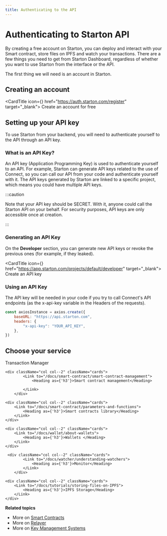 ```yaml
---
title: Authenticating to the API
---
```



# Authenticating to Starton API

By creating a free account on Starton, you can deploy and interact with your Smart contract, store files on IPFS and watch your transactions.
There are a few things you need to get from Starton Dashboard, regardless of whether you want to use Starton from the interface or the API.

The first thing we will need is an account in Starton.

## Creating an account

<CardTitle icon={<Starton fill="primary" />} href="https://auth.starton.com/register" target="_blank">
	Create an account for free
</CardTitle>

## Setting up your API key



To use Starton from your backend, you will need to authenticate yourself to the API through an API key.

### What is an API Key?

An API key (Application Programming Key) is used to authenticate yourself to an API.
For example, Starton can generate API keys related to the use of Connect, so you can call our API from your code and authenticate yourself with it.
The API keys generated by Starton are linked to a specific project, which means you could have multiple API keys.

:::caution

Note that your API key should be SECRET. With it, anyone could call the Starton API on your behalf. For security purposes, API keys are only accessible once at creation.

:::

### Generating an API Key

On the **Developer** section, you can generate new API keys or revoke the previous ones (for example, if they leaked).

<CardTitle icon={<Starton fill="primary" />} href="https://app.starton.com/projects/default/developer" target="_blank">
Create an API key
</CardTitle>

### Using an API Key

The API key will be needed in your code if you try to call Connect's API endpoints (as the x-api-key variable in the Headers of the requests).

```js showLineNumbers
const axiosInstance = axios.create({
	baseURL: "https://api.starton.com",
	headers: {
		"x-api-key": "YOUR_API_KEY",
	},
})
```


## Choose your service 

<div className="row-is-multiline">

<div className="col col--2" className="cards">
        <Link to="/docs/transactions/transaction-management">
            <Heading as={'h3'}>Transaction Manager</Heading>
        </Link>
    </div>

	<div className="col col--2" className="cards">
			<Link to="/docs/smart-contract/smart-contract-management">
				<Heading as={'h3'}>Smart contract management</Heading>

			</Link>
		</div>

    <div className="col col--2" className="cards">
        <Link to="/docs/smart-contract/parameters-and-functions">
            <Heading as={'h3'}>Smart contracts library</Heading>
        </Link>
    </div>
</div>

<div className="row-is-multiline">

    <div className="col col--2" className="cards">
        <Link to="/docs/wallet/about-wallets">
            <Heading as={'h3'}>Wallets </Heading>
        </Link>
    </div>

	 <div className="col col--2" className="cards">
			<Link to="/docs/watcher/understanding-watchers">
				<Heading as={'h3'}>Monitor</Heading>
			</Link>
		</div>

    <div className="col col--2" className="cards">
        <Link to="/docs/tutorials/storing-files-on-IPFS">
            <Heading as={'h3'}>IPFS Storage</Heading>
        </Link>
    </div>

</div>

**Related topics**

-   More on [Smart Contracts](/smart-contract/understanding-smart-contracts.mdx)
-   More on [Relayer](/transactions/understanding-the-relayer.mdx)
-   More on [Key Management Systems](/wallet/understanding-key-management-systems.mdx)
